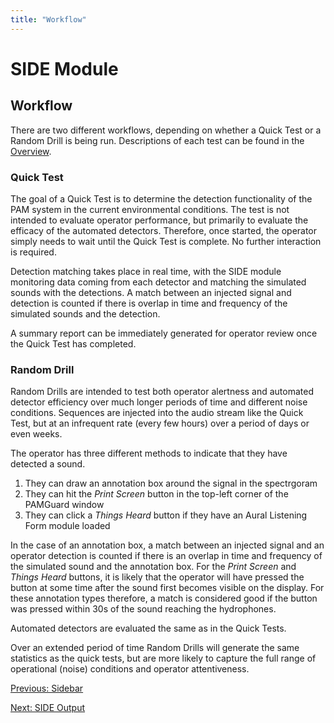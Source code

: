 ```yaml
---
title: "Workflow"
---
```

SIDE Module
===========

Workflow
--------

There are two different workflows, depending on whether a Quick Test or a Random Drill is being run. Descriptions of each test can be found in the [Overview](SIDE_Overview.html#tests).

  

### Quick Test

The goal of a Quick Test is to determine the detection functionality of the PAM system in the current environmental conditions. The test is not intended to evaluate operator performance, but primarily to evaluate the efficacy of the automated detectors. Therefore, once started, the operator simply needs to wait until the Quick Test is complete. No further interaction is required.

Detection matching takes place in real time, with the SIDE module monitoring data coming from each detector and matching the simulated sounds with the detections. A match between an injected signal and detection is counted if there is overlap in time and frequency of the simulated sounds and the detection.

A summary report can be immediately generated for operator review once the Quick Test has completed.

  
  

### Random Drill

Random Drills are intended to test both operator alertness and automated detector efficiency over much longer periods of time and different noise conditions. Sequences are injected into the audio stream like the Quick Test, but at an infrequent rate (every few hours) over a period of days or even weeks.

The operator has three different methods to indicate that they have detected a sound.

1.  They can draw an annotation box around the signal in the spectrgoram
2.  They can hit the _Print Screen_ button in the top-left corner of the PAMGuard window
3.  They can click a _Things Heard_ button if they have an Aural Listening Form module loaded

In the case of an annotation box, a match between an injected signal and an operator detection is counted if there is an overlap in time and frequency of the simulated sound and the annotation box. For the _Print Screen_ and _Things Heard_ buttons, it is likely that the operator will have pressed the button at some time after the sound first becomes visible on the display. For these annotation types therefore, a match is considered good if the button was pressed within 30s of the sound reaching the hydrophones.

Automated detectors are evaluated the same as in the Quick Tests.

Over an extended period of time Random Drills will generate the same statistics as the quick tests, but are more likely to capture the full range of operational (noise) conditions and operator attentiveness.

  
  
  

[Previous: Sidebar](SIDE_Sidebar.html)

[Next: SIDE Output](SIDE_Output.html)